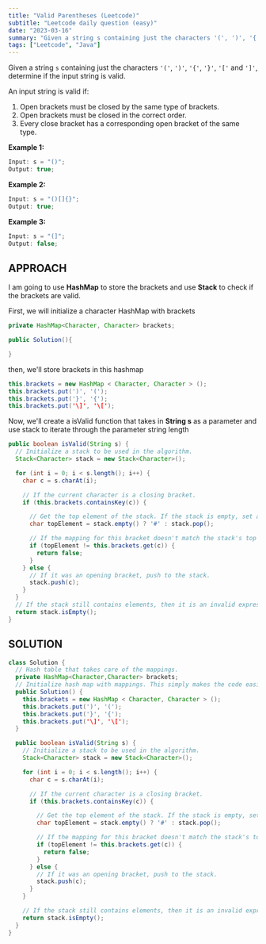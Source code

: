 ```yaml
---
title: "Valid Parentheses (Leetcode)"
subtitle: "Leetcode daily question (easy)"
date: "2023-03-16"
summary: "Given a string s containing just the characters '(', ')', '{', '}', '[' and ']', determine if the input string is valid."
tags: ["Leetcode", "Java"]
---
```


Given a string `s` containing just the characters `'('`, `')'`, `'{'`, `'}'`, `'['` and `']'`, determine if the input string is valid.

An input string is valid if:

1.  Open brackets must be closed by the same type of brackets.
2.  Open brackets must be closed in the correct order.
3.  Every close bracket has a corresponding open bracket of the same type.

**Example 1:**

```js
Input: s = "()";
Output: true;
```

**Example 2:**

```js
Input: s = "()[]{}";
Output: true;
```

**Example 3:**

```js
Input: s = "(]";
Output: false;
```

## APPROACH

I am going to use **HashMap** to store the brackets and use **Stack** to check if the brackets are valid.

First, we will initialize a character HashMap with brackets

```java
private HashMap<Character, Character> brackets;

public Solution(){

}
```

then, we'll store brackets in this hashmap

```java
this.brackets = new HashMap < Character, Character > ();
this.brackets.put(')', '(');
this.brackets.put('}', '{');
this.brackets.put('\]', '\[');
```

Now, we'll create a isValid function that takes in **String s** as a parameter and use stack to iterate through the parameter string length

```java
public boolean isValid(String s) {
  // Initialize a stack to be used in the algorithm.
  Stack<Character> stack = new Stack<Character>();

  for (int i = 0; i < s.length(); i++) {
    char c = s.charAt(i);

    // If the current character is a closing bracket.
    if (this.brackets.containsKey(c)) {

      // Get the top element of the stack. If the stack is empty, set a dummy value of '#'
      char topElement = stack.empty() ? '#' : stack.pop();

      // If the mapping for this bracket doesn't match the stack's top element, return false.
      if (topElement != this.brackets.get(c)) {
        return false;
      }
    } else {
      // If it was an opening bracket, push to the stack.
      stack.push(c);
    }
  }
  // If the stack still contains elements, then it is an invalid expression.
  return stack.isEmpty();
}
```

## SOLUTION

```java
class Solution {
  // Hash table that takes care of the mappings.
  private HashMap<Character,Character> brackets;
  // Initialize hash map with mappings. This simply makes the code easier to read.
  public Solution() {
    this.brackets = new HashMap < Character, Character > ();
    this.brackets.put(')', '(');
    this.brackets.put('}', '{');
    this.brackets.put('\]', '\[');
  }

  public boolean isValid(String s) {
    // Initialize a stack to be used in the algorithm.
    Stack<Character> stack = new Stack<Character>();

    for (int i = 0; i < s.length(); i++) {
      char c = s.charAt(i);

      // If the current character is a closing bracket.
      if (this.brackets.containsKey(c)) {

        // Get the top element of the stack. If the stack is empty, set a dummy value of '#'
        char topElement = stack.empty() ? '#' : stack.pop();

        // If the mapping for this bracket doesn't match the stack's top element, return false.
        if (topElement != this.brackets.get(c)) {
          return false;
        }
      } else {
        // If it was an opening bracket, push to the stack.
        stack.push(c);
      }
    }

    // If the stack still contains elements, then it is an invalid expression.
    return stack.isEmpty();
  }
}
```
